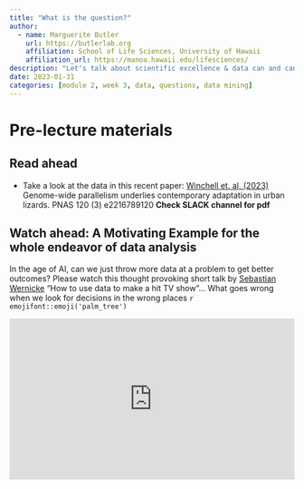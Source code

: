 ```yaml
---
title: "What is the question?"
author:
  - name: Marguerite Butler
    url: https://butlerlab.org
    affiliation: School of Life Sciences, University of Hawaii
    affiliation_url: https://manoa.hawaii.edu/lifesciences/
description: "Letʻs talk about scientific excellence & data can and cannot do"
date: 2023-01-31
categories: [module 2, week 3, data, questions, data mining]
---
```


<!-- Add interesting quote -->

# Pre-lecture materials

## Read ahead

-  Take a look at the data in this recent paper: [Winchell et. al, (2023)](https://doi.org/10.1073/pnas.2216789120) Genome-wide parallelism underlies contemporary adaptation in urban lizards. PNAS 120 (3) e2216789120 **Check SLACK channel for pdf**

## Watch ahead: A Motivating Example for the whole endeavor of data analysis

<!-- R emoji aliases:  https://gist.github.com/rxaviers/7360908 -->

In the age of AI, can we just throw more data at a problem to get better outcomes? Please watch this thought provoking short talk by [Sebastian Wernicke](https://www.ted.com/speakers/sebastian_wernicke) "How to use data to make a hit TV show"... What goes wrong when we look for decisions in the wrong places `r emojifont::emoji('palm_tree')`


<div style="position:relative;height:0;padding-bottom:56.25%"><iframe src="https://embed.ted.com/talks/lang/en/sebastian_wernicke_how_to_use_data_to_make_a_hit_tv_show" width="854" height="480" style="position:absolute;left:0;top:0;width:100%;height:100%" frameborder="0" scrolling="no" allowfullscreen></iframe></div>
